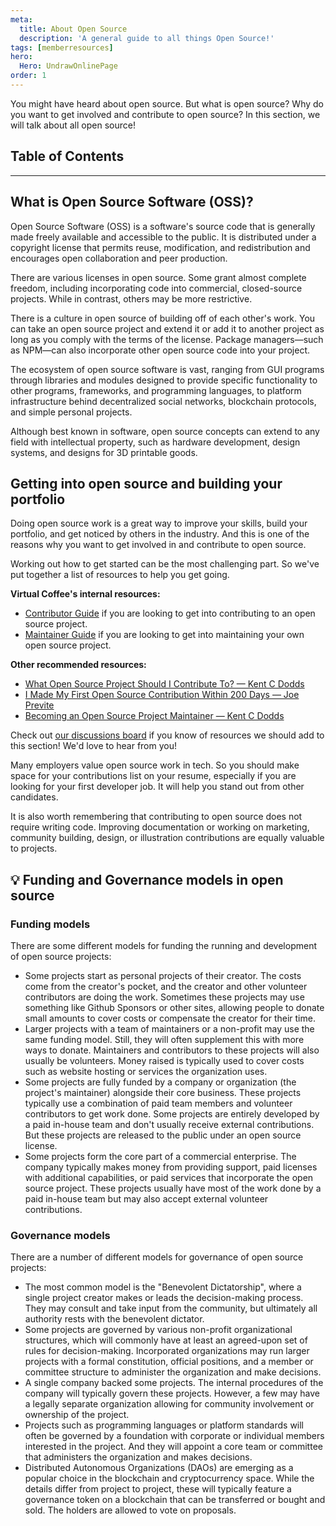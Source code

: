 ```yaml
---
meta:
  title: About Open Source
  description: 'A general guide to all things Open Source!'
tags: [memberresources]
hero:
  Hero: UndrawOnlinePage
order: 1
---
```



<TextContainer showBackToTopLink={false}>

<LeadText>

You might have heard about open source. But what is open source? Why do you want to get involved and contribute to open source?
In this section, we will talk about all open source!

</LeadText>

</TextContainer>

## Table of Contents

<TextContainer background="light">

---

## What is Open Source Software (OSS)?

Open Source Software (OSS) is a software's source code that is generally made freely available and accessible to the public. It is distributed under a copyright license that permits reuse, modification, and redistribution and encourages open collaboration and peer production.

There are various licenses in open source. Some grant almost complete freedom, including incorporating code into commercial, closed-source projects. While in contrast, others may be more restrictive.

There is a culture in open source of building off of each other's work. You can take an open source project and extend it or add it to another project as long as you comply with the terms of the license. Package managers—such as NPM—can also incorporate other open source code into your project.

The ecosystem of open source software is vast, ranging from GUI programs through libraries and modules designed to provide specific functionality to other programs, frameworks, and programming languages, to platform infrastructure behind decentralized social networks, blockchain protocols, and simple personal projects.

Although best known in software, open source concepts can extend to any field with intellectual property, such as hardware development, design systems, and designs for 3D printable goods.

## Getting into open source and building your portfolio

Doing open source work is a great way to improve your skills, build your portfolio, and get noticed by others in the industry. And this is one of the reasons why you want to get involved in and contribute to open source.

Working out how to get started can be the most challenging part. So we've put together a list of resources to help you get going.

**Virtual Coffee's internal resources:**

- [Contributor Guide](./contributor-guide) if you are looking to get into contributing to an open source project.
- [Maintainer Guide](./maintainer-guide) if you are looking to get into maintaining your own open source project.

**Other recommended resources:**

- [What Open Source Project Should I Contribute To? — Kent C Dodds](https://kentcdodds.com/blog/what-open-source-project-should-i-contribute-to)
- [I Made My First Open Source Contribution Within 200 Days — Joe Previte](https://www.freecodecamp.org/news/i-made-my-first-open-source-contribution-within-200-days-and-how-you-can-too-4d5bdbd63fad)
- [Becoming an Open Source Project Maintainer — Kent C Dodds](https://kentcdodds.com/blog/becoming-an-open-source-project-maintainer)

Check out [our discussions board](https://github.com/Virtual-Coffee/virtualcoffee.io/discussions/529) if you know of resources we should add to this section! We'd love to hear from you!

Many employers value open source work in tech. So you should make space for your contributions list on your resume, especially if you are looking for your first developer job. It will help you stand out from other candidates.

It is also worth remembering that contributing to open source does not require writing code. Improving documentation or working on marketing, community building, design, or illustration contributions are equally valuable to projects.

## 💡 Funding and Governance models in open source

### Funding models

There are some different models for funding the running and development of open source projects:

- Some projects start as personal projects of their creator. The costs come from the creator's pocket, and the creator and other volunteer contributors are doing the work. Sometimes these projects may use something like Github Sponsors or other sites, allowing people to donate small amounts to cover costs or compensate the creator for their time.
- Larger projects with a team of maintainers or a non-profit may use the same funding model. Still, they will often supplement this with more ways to donate. Maintainers and contributors to these projects will also usually be volunteers. Money raised is typically used to cover costs such as website hosting or services the organization uses.
- Some projects are fully funded by a company or organization (the project's maintainer) alongside their core business. These projects typically use a combination of paid team members and volunteer contributors to get work done. Some projects are entirely developed by a paid in-house team and don't usually receive external contributions. But these projects are released to the public under an open source license.
- Some projects form the core part of a commercial enterprise. The company typically makes money from providing support, paid licenses with additional capabilities, or paid services that incorporate the open source project. These projects usually have most of the work done by a paid in-house team but may also accept external volunteer contributions.

### Governance models

There are a number of different models for governance of open source projects:

- The most common model is the "Benevolent Dictatorship", where a single project creator makes or leads the decision-making process. They may consult and take input from the community, but ultimately all authority rests with the benevolent dictator.
- Some projects are governed by various non-profit organizational structures, which will commonly have at least an agreed-upon set of rules for decision-making. Incorporated organizations may run larger projects with a formal constitution, official positions, and a member or committee structure to administer the organization and make decisions.
- A single company backed some projects. The internal procedures of the company will typically govern these projects. However, a few may have a legally separate organization allowing for community involvement or ownership of the project.
- Projects such as programming languages or platform standards will often be governed by a foundation with corporate or individual members interested in the project. And they will appoint a core team or committee that administers the organization and makes decisions.
- Distributed Autonomous Organizations (DAOs) are emerging as a popular choice in the blockchain and cryptocurrency space. While the details differ from project to project, these will typically feature a governance token on a blockchain that can be transferred or bought and sold. The holders are allowed to vote on proposals.

</TextContainer>
